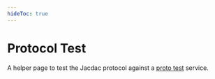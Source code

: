 ---
hideToc: true
---


# Protocol Test

A helper page to test the Jacdac protocol against a [proto test](/services/prototest) service.

<ProtocolTest />